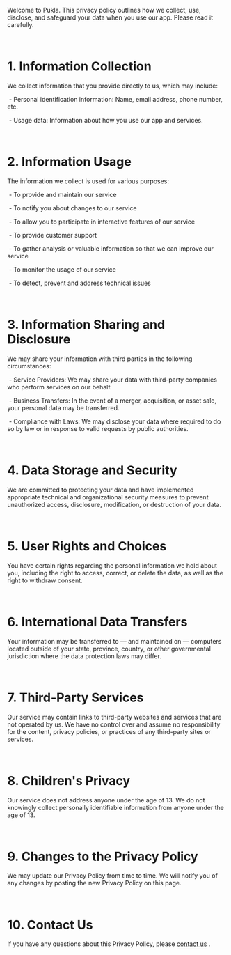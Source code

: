 Welcome to Pukla. This privacy policy outlines how we collect, use, disclose, and safeguard your data when you use our app. Please read it carefully.

&nbsp;

<h1 className="text-2xl font-bold mb-2">1. Information Collection</h1>

We collect information that you provide directly to us, which may include:

&nbsp;- Personal identification information: Name, email address, phone number, etc.

&nbsp;- Usage data: Information about how you use our app and services.

&nbsp;

<h1 className="text-2xl font-bold mb-2">2. Information Usage</h1>

The information we collect is used for various purposes:

&nbsp;- To provide and maintain our service

&nbsp;- To notify you about changes to our service

&nbsp;- To allow you to participate in interactive features of our service

&nbsp;- To provide customer support

&nbsp;- To gather analysis or valuable information so that we can improve our service

&nbsp;- To monitor the usage of our service

&nbsp;- To detect, prevent and address technical issues

&nbsp;

<h1 className="text-2xl font-bold mb-2">3. Information Sharing and Disclosure</h1>

We may share your information with third parties in the following circumstances:

&nbsp;- Service Providers: We may share your data with third-party companies who perform services on our behalf.

&nbsp;- Business Transfers: In the event of a merger, acquisition, or asset sale, your personal data may be transferred.

&nbsp;- Compliance with Laws: We may disclose your data where required to do so by law or in response to valid requests by public authorities.

&nbsp;

<h1 className="text-2xl font-bold mb-2">4. Data Storage and Security</h1>

We are committed to protecting your data and have implemented appropriate technical and organizational security measures to prevent unauthorized access, disclosure, modification, or destruction of your data.

&nbsp;

<h1 className="text-2xl font-bold mb-2">5. User Rights and Choices</h1>

You have certain rights regarding the personal information we hold about you, including the right to access, correct, or delete the data, as well as the right to withdraw consent.

&nbsp;

<h1 className="text-2xl font-bold mb-2">6. International Data Transfers</h1>

Your information may be transferred to — and maintained on — computers located outside of your state, province, country, or other governmental jurisdiction where the data protection laws may differ.

&nbsp;

<h1 className="text-2xl font-bold mb-2">7. Third-Party Services</h1>

Our service may contain links to third-party websites and services that are not operated by us. We have no control over and assume no responsibility for the content, privacy policies, or practices of any third-party sites or services.

&nbsp;

<h1 className="text-2xl font-bold mb-2">8. Children's Privacy</h1>

Our service does not address anyone under the age of 13. We do not knowingly collect personally identifiable information from anyone under the age of 13.

&nbsp;

<h1 className="text-2xl font-bold mb-2">9. Changes to the Privacy Policy</h1>

We may update our Privacy Policy from time to time. We will notify you of any changes by posting the new Privacy Policy on this page.

&nbsp;

<h1 className="text-2xl font-bold mb-2">10. Contact Us</h1>

If you have any questions about this Privacy Policy, please <span className="clickable-link">[contact us](/contact)</span>
.
